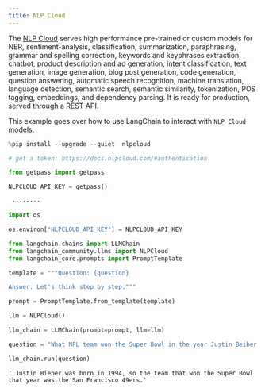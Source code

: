 ```yaml
---
title: NLP Cloud
---
```


The [NLP Cloud](https://nlpcloud.io) serves high performance pre-trained or custom models for NER, sentiment-analysis, classification, summarization, paraphrasing, grammar and spelling correction, keywords and keyphrases extraction, chatbot, product description and ad generation, intent classification, text generation, image generation, blog post generation, code generation, question answering, automatic speech recognition, machine translation, language detection, semantic search, semantic similarity, tokenization, POS tagging, embeddings, and dependency parsing. It is ready for production, served through a REST API.


This example goes over how to use LangChain to interact with `NLP Cloud` [models](https://docs.nlpcloud.com/#models).


```python
%pip install --upgrade --quiet  nlpcloud
```


```python
# get a token: https://docs.nlpcloud.com/#authentication

from getpass import getpass

NLPCLOUD_API_KEY = getpass()
```
```output
 ········
```

```python
import os

os.environ["NLPCLOUD_API_KEY"] = NLPCLOUD_API_KEY
```


```python
from langchain.chains import LLMChain
from langchain_community.llms import NLPCloud
from langchain_core.prompts import PromptTemplate
```


```python
template = """Question: {question}

Answer: Let's think step by step."""

prompt = PromptTemplate.from_template(template)
```


```python
llm = NLPCloud()
```


```python
llm_chain = LLMChain(prompt=prompt, llm=llm)
```


```python
question = "What NFL team won the Super Bowl in the year Justin Beiber was born?"

llm_chain.run(question)
```



```output
' Justin Bieber was born in 1994, so the team that won the Super Bowl that year was the San Francisco 49ers.'
```
